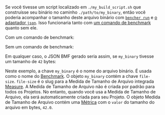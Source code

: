 
Se você tivesse um script localizado em `./my_build_script.sh` que construísse seu binário
no caminho `./path/to/my_binary`,
então você poderia acompanhar o tamanho deste arquivo binário com
<code><a href="/pt/docs/explanation/bencher-run/">bencher run</a></code>
e [o adaptador `json`][json adapter].
Isso funcionaria tanto com [um comando de benchmark][bencher run] quanto sem ele.

Com um comando de benchmark:
<CmdExample />

Sem um comando de benchmark:
<NoCmdExample />

Em qualquer caso, o JSON BMF gerado seria assim,
se `my_binary` tivesse um tamanho de `42` bytes:

<JsonExample />

Neste exemplo, a chave `my_binary` é o nome do arquivo binário.
É usada como o nome do [Benchmark][benchmark].
O objeto `my_binary` contém a chave `file-size`.
`file-size` é o slug para a Medida de Tamanho de Arquivo integrada [Measure][measure].
A Medida de Tamanho de Arquivo não é criada por padrão para todos os Projetos.
No entanto, quando você usa a Medida de Tamanho de Arquivo,
ela será automaticamente criada para seu Projeto.
O objeto Medida de Tamanho de Arquivo contém uma [Métrica][metric]
com o `valor` do tamanho do arquivo em bytes, `42.0`.

[json adapter]: /pt/docs/explanation/adapters/#-json
[bencher run]: /pt/docs/explanation/bencher-run/#benchmark-command

[benchmark]: /pt/docs/explanation/benchmarking/#benchmark
[measure]: /pt/docs/explanation/benchmarking/#measure
[metric]: /pt/docs/explanation/benchmarking/#metrics